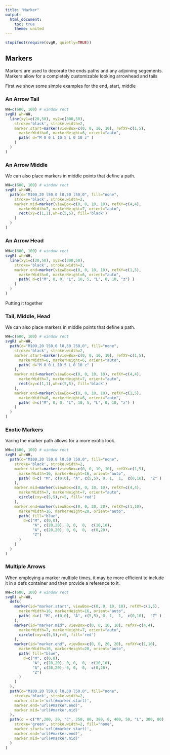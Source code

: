 ```yaml
---
title: "Marker"
output:
  html_document:
    toc: true
    theme: united
---
```




```r
stopifnot(require(svgR, quietly=TRUE))
```

## Markers

Markers are used to decorate the ends paths and any adjoining segements.
Markers allow for a completely customizable looking arrowhead and tails

First we show some simple examples for the end, start, middle



### An Arrow Tail

```r
WH=c(600, 100) # window rect
svgR( wh=WH,
  line(xy1=c(20,50), xy2=c(300,50), 
    stroke='black', stroke.width=2, 
    marker.start=marker(viewBox=c(0, 0, 10, 10), refXY=c(1,5), 
      markerWidth=6, markerHeight=6, orient="auto",
      path( d="M 0 0 L 10 5 L 0 10 z" )
    ) 
  )
)
```
### An Arrow Middle

We can also place markers in middle points that define a path.

```r
WH=c(600, 100) # window rect
svgR( wh=WH,
  path(d="M100,20 l50,0 l0,50 l50,0", fill="none",
    stroke='black', stroke.width=2, 
    marker.mid=marker(viewBox=c(0, 0, 10, 10), refXY=c(4,4), 
      markerWidth=7, markerHeight=7, orient="auto",
      rect(xy=c(1,1),wh=c(5,5), fill='black')
    ) 
  )
)
```

### An Arrow Head

```r
WH=c(600, 100) # window rect
svgR( wh=WH,
  line(xy1=c(20,50), xy2=c(300,50), 
    stroke='black', stroke.width=2, 
    marker.end=marker(viewBox=c(0, 0, 10, 10), refXY=c(1,5), 
      markerWidth=6, markerHeight=6, orient="auto",
      path( d=c("M", 0, 0, "L", 10, 5, "L", 0, 10, "z") )
    ) 
  )
)
```

Putting it together

### Tail, Middle, Head 


We can also place markers in middle points that define a path.

```r
WH=c(600, 100) # window rect
svgR( wh=WH,
  path(d="M100,20 l50,0 l0,50 l50,0", fill="none",
    stroke='black', stroke.width=2, 
    marker.start=marker(viewBox=c(0, 0, 10, 10), refXY=c(1,5), 
      markerWidth=6, markerHeight=6, orient="auto",
      path( d="M 0 0 L 10 5 L 0 10 z" )
    ),
    marker.mid=marker(viewBox=c(0, 0, 10, 10), refXY=c(4,4), 
      markerWidth=7, markerHeight=7, orient="auto",
      rect(xy=c(1,1),wh=c(5,5), fill='black')
    ),
    marker.end=marker(viewBox=c(0, 0, 10, 10), refXY=c(1,5), 
      markerWidth=6, markerHeight=6, orient="auto",
      path( d=c("M", 0, 0, "L", 10, 5, "L", 0, 10, "z") )
    ) 
  )
)
```

### Exotic Markers

Varing the marker path allows for a more exotic look.

```r
WH=c(600, 100) # window rect
svgR( wh=WH,
  path(d="M100,20 l50,0 l0,50 l50,0", fill="none",
    stroke='black', stroke.width=2, 
    marker.start=marker(viewBox=c(0, 0, 10, 10), refXY=c(1,5), 
      markerWidth=16, markerHeight=16, orient="auto",
      path( d=c( "M", c(0,0), "A", c(5,5), 0, 1,  1,  c(0,10),  "Z" ) )
    ),
    marker.mid=marker(viewBox=c(0, 0, 10, 10), refXY=c(4,4), 
      markerWidth=7, markerHeight=7, orient="auto",
      circle(cxy=c(5,5),r=5, fill='red')
    ),
    marker.end=marker(viewBox=c(0, 0, 20, 20), refXY=c(1,10), 
      markerWidth=16, markerHeight=20, orient="auto",
      path( fill="blue",
        d=c("M", c(0,0), 
            "A", c(20,20), 0, 0,  0,  c(10,10),
            "A", c(20,20), 0, 0,  0,  c(0,20),
            "Z") 
      )
    ) 
  )
)
```


### Multiple Arrows

When employing a marker multiple times, it may be more
efficient to include it in a defs container and then 
provide a reference to it.


```r
WH=c(600, 100) # window rect
svgR( wh=WH,
  defs(
    marker(id="marker.start", viewBox=c(0, 0, 10, 10), refXY=c(1,5), 
      markerWidth=16, markerHeight=16, orient="auto",
      path( d=c( "M", c(0,0), "A", c(5,5), 0, 1,  1,  c(0,10),  "Z" ) )
    ),
    marker(id="marker.mid", viewBox=c(0, 0, 10, 10), refXY=c(4,4), 
      markerWidth=7, markerHeight=7, orient="auto",
      circle(cxy=c(5,5),r=5, fill='red')
    ),
    marker(id="marker.end", viewBox=c(0, 0, 20, 20), refXY=c(1,10), 
      markerWidth=16, markerHeight=20, orient="auto",
      path( fill="blue",
        d=c("M", c(0,0), 
            "A", c(20,20), 0, 0,  0,  c(10,10),
            "A", c(20,20), 0, 0,  0,  c(0,20),
            "Z") 
      )
    ) 
  ),
  path(d="M100,20 l50,0 l0,50 l50,0", fill="none",
    stroke='black', stroke.width=2, 
    marker.start='url(#marker.start)',
    marker.end='url(#marker.end)',
    marker.mid='url(#marker.mid)'
  ),
  path(d = c("M",200, 20, "C", 250, 80, 380, 0, 400, 50, "L", 300, 80),  
    stroke='green', stroke.width=2, fill="none",
    marker.start='url(#marker.start)',
    marker.end='url(#marker.end)',
    marker.mid='url(#marker.mid)'
  )
)
```




